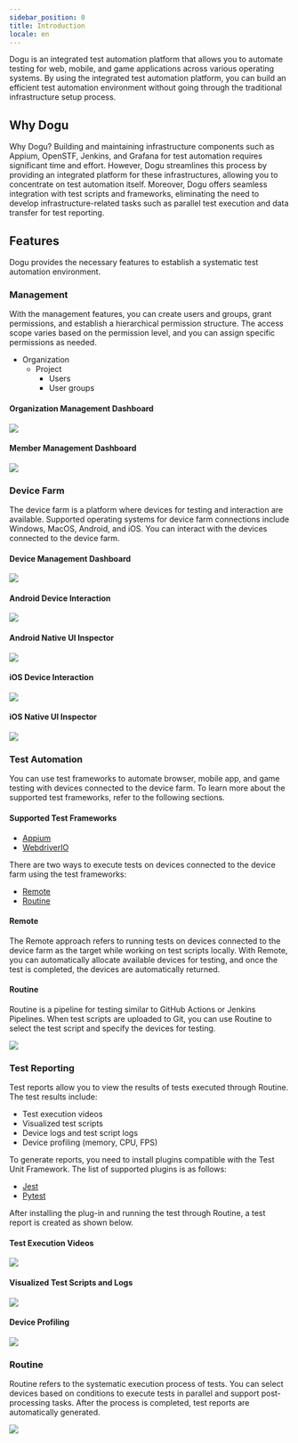 ```yaml
---
sidebar_position: 0
title: Introduction
locale: en
---
```


Dogu is an integrated test automation platform that allows you to automate testing for web, mobile, and game applications across various operating systems. By using the integrated test automation platform, you can build an efficient test automation environment without going through the traditional infrastructure setup process.

## Why Dogu

Why Dogu?
Building and maintaining infrastructure components such as Appium, OpenSTF, Jenkins, and Grafana for test automation requires significant time and effort. However, Dogu streamlines this process by providing an integrated platform for these infrastructures, allowing you to concentrate on test automation itself. Moreover, Dogu offers seamless integration with test scripts and frameworks, eliminating the need to develop infrastructure-related tasks such as parallel test execution and data transfer for test reporting.

## Features

Dogu provides the necessary features to establish a systematic test automation environment.

### Management

With the management features, you can create users and groups, grant permissions, and establish a hierarchical permission structure. The access scope varies based on the permission level, and you can assign specific permissions as needed.

- Organization
  - Project
    - Users
    - User groups

#### Organization Management Dashboard

<img src="/img/get-started/management-organization.png" />

#### Member Management Dashboard

<img src="/img/get-started/management-member.png" />

### Device Farm

The device farm is a platform where devices for testing and interaction are available. Supported operating systems for device farm connections include Windows, MacOS, Android, and iOS. You can interact with the devices connected to the device farm.

#### Device Management Dashboard

<img src="/img/get-started/device-dashboard.png" />

#### Android Device Interaction

<img src="/img/get-started/device-android-streaming.gif" />

#### Android Native UI Inspector
<img src="/img/get-started/device-android-inspecting.gif" />

#### iOS Device Interaction

<img src="/img/get-started/device-ios-streaming.gif" />

#### iOS Native UI Inspector
<img src="/img/get-started/device-ios-inspecting.gif" />

### Test Automation

You can use test frameworks to automate browser, mobile app, and game testing with devices connected to the device farm. To learn more about the supported test frameworks, refer to the following sections.

#### Supported Test Frameworks

- [Appium](/test-automation/appium)
- [WebdriverIO](/test-automation/webdriverio)

There are two ways to execute tests on devices connected to the device farm using the test frameworks:

- [Remote](/routine/routines)
- [Routine](/routine/routines)

#### Remote

The Remote approach refers to running tests on devices connected to the device farm as the target while working on test scripts locally. With Remote, you can automatically allocate available devices for testing, and once the test is completed, the devices are automatically returned.

#### Routine

Routine is a pipeline for testing similar to GitHub Actions or Jenkins Pipelines. When test scripts are uploaded to Git, you can use Routine to select the test script and specify the devices for testing.

<img src="/img/get-started/routine.png" />

### Test Reporting

Test reports allow you to view the results of tests executed through Routine. The test results include:

- Test execution videos
- Visualized test scripts
- Device logs and test script logs
- Device profiling (memory, CPU, FPS)

To generate reports, you need to install plugins compatible with the Test Unit Framework. The list of supported plugins is as follows:

- [Jest](/test-report/jest)
- [Pytest](/test-report/pytest)

After installing the plug-in and running the test through Routine, a test report is created as shown below.

#### Test Execution Videos

<img src="/img/get-started/reporting-video.png" />

#### Visualized Test Scripts and Logs

<img src="/img/get-started/reporting-visualization.png" />

#### Device Profiling

<img src="/img/get-started/reporting-profiling.png" />

### Routine

Routine refers to the systematic execution process of tests. You can select devices based on conditions to execute tests in parallel and support post-processing tasks. After the process is completed, test reports are automatically generated.

<img src="/img/get-started/routine.png" />
